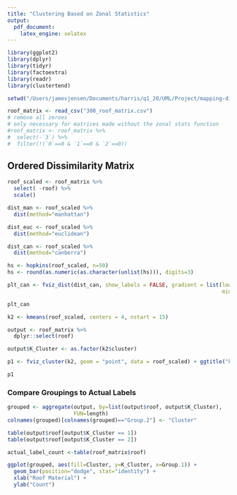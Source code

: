 ```yaml
---
title: "Clustering Based on Zonal Statistics"
output: 
  pdf_document:
    latex_engine: xelatex
---
```


```r
library(ggplot2)
library(dplyr)
library(tidyr)
library(factoextra)
library(readr)
library(clustertend)
```


```r
setwd("/Users/jamesjensen/Documents/harris/q1_20/UML/Project/mapping-disaster-risk/data")

roof_matrix <- read_csv("300_roof_matrix.csv")
# remove all zeroes
# only necessary for matrices made without the zonal stats function
#roof_matrix <- roof_matrix %>%
#  select(-`3`) %>% 
#  filter(!(`0`==0 & `1`==0 & `2`==0))
```


## Ordered Dissimilarity Matrix

```r

roof_scaled <- roof_matrix %>% 
  select( -roof) %>% 
  scale()

dist_man <- roof_scaled %>% 
  dist(method="manhattan")

dist_euc <- roof_scaled %>% 
  dist(method="euclidean")

dist_can <- roof_scaled %>% 
  dist(method="canberra")

hs <- hopkins(roof_scaled, n=50)
hs <- round(as.numeric(as.character(unlist(hs))), digits=3)
```

```r

plt_can <- fviz_dist(dist_can, show_labels = FALSE, gradient = list(low = "#00AFBB", 
                                                                    mid = "white", high = "#FC4E07")) + ggtitle("Canberra")

plt_can
```



```r
k2 <- kmeans(roof_scaled, centers = 4, nstart = 15)

output <- roof_matrix %>% 
  dplyr::select(roof)

output$K_Cluster <- as.factor(k2$cluster)

p1 <- fviz_cluster(k2, geom = "point", data = roof_scaled) + ggtitle("k = 4")

p1
```

### Compare Groupings to Actual Labels

``` r

grouped <- aggregate(output, by=list(output$roof, output$K_Cluster),
                     FUN=length)
colnames(grouped)[colnames(grouped)=="Group.2"] <- "Cluster" 

table(output$roof[output$K_Cluster == 1])
table(output$roof[output$K_Cluster == 2])

actual_label_count <-table(roof_matrix$roof)

ggplot(grouped, aes(fill=Cluster, y=K_Cluster, x=Group.1)) + 
  geom_bar(position="dodge", stat="identity") +
  xlab("Roof Material") +
  ylab("Count")

```
